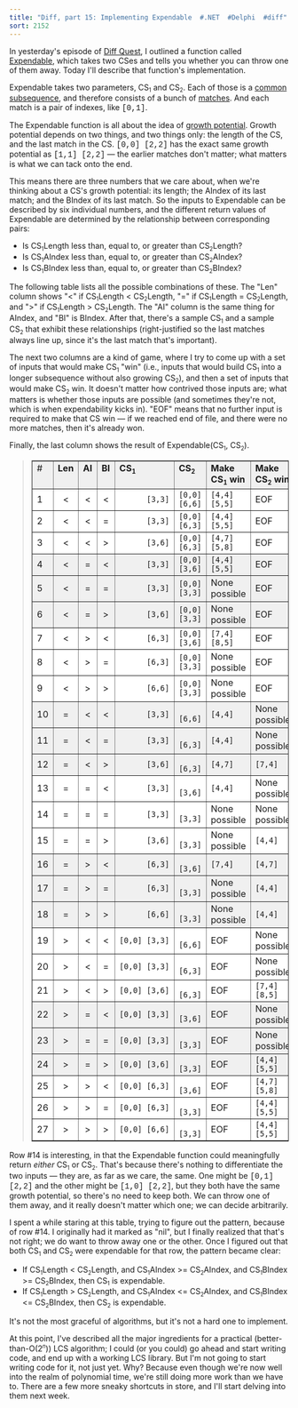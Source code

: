```yaml
---
title: "Diff, part 15: Implementing Expendable  #.NET  #Delphi  #diff"
sort: 2152
---
```

In yesterday's episode of <a href="http://blog.excastle.com/tag/diff/">Diff Quest</a>, I outlined a function called <a href="http://blog.excastle.com/2005/04/14/diff-part-14-expendability/">Expendable</a>, which takes two CSes and tells you whether you can throw one of them away. Today I'll describe that function's implementation.

Expendable takes two parameters, CS<sub><small>1</small></sub> and CS<sub><small>2</small></sub>. Each of those is a <a href="http://blog.excastle.com/2005/03/29/diff-part-3-introducing-the-longest-common-subsequence/">common subsequence</a>, and therefore consists of a bunch of <a href="http://blog.excastle.com/2005/03/31/diff-part-4-matches/">matches</a>. And each match is a pair of indexes, like <font face="Courier New">[0,1]</font>.

The Expendable function is all about the idea of <a href="http://blog.excastle.com/2005/04/14/diff-part-14-expendability/">growth potential</a>. Growth potential depends on two things, and two things only: the length of the CS, and the last match in the CS. <font face="Courier New">[0,0] [2,2]</font> has the exact same growth potential as <font face="Courier New">[1,1] [2,2]</font> &mdash; the earlier matches don't matter; what matters is what we can tack onto the end.

This means there are three numbers that we care about, when we're thinking about a CS's growth potential: its length; the AIndex of its last match; and the BIndex of its last match. So the inputs to Expendable can be described by six individual numbers, and the different return values of Expendable are determined by the relationship between corresponding pairs:

<ul dir="ltr">
	<li>Is CS<sub><small>1</small></sub>Length less than, equal to, or greater than CS<sub><small>2</small></sub>Length?</li>
	<li>Is CS<sub><small>1</small></sub>AIndex less than, equal to, or greater than CS<sub><small>2</small></sub>AIndex?</li>
	<li>Is CS<sub><small>1</small></sub>BIndex less than, equal to, or greater than CS<sub><small>2</small></sub>BIndex?</li>
</ul>

The following table lists all the possible combinations of these. The "Len" column shows "&lt;" if CS<sub><small>1</small></sub>Length &lt; CS<sub><small>2</small></sub>Length, "=" if CS<sub><small>1</small></sub>Length = CS<sub><small>2</small></sub>Length, and "&gt;" if CS<sub><small>1</small></sub>Length &gt; CS<sub><small>2</small></sub>Length. The "AI" column is the same thing for AIndex, and "BI" is BIndex. After that, there's a sample CS<sub><small>1</small></sub> and a sample CS<sub><small>2</small></sub> that exhibit these relationships (right-justified so the last matches always line up, since it's the last match that's important).

The next two columns are a kind of game, where I try to come up with a set of inputs that would make CS<sub><small>1</small></sub> "win" (i.e., inputs that would build CS<sub><small>1</small></sub> into a longer subsequence without also growing CS<sub><small>2</small></sub>), and then a set of inputs that would make CS<sub><small>2</small></sub> win. It doesn't matter how contrived those inputs are; what matters is whether those inputs are possible (and sometimes they're not, which is when expendability kicks in). "EOF" means that no further input is required to make that CS win &mdash; if we reached end of file, and there were no more matches, then it's already won.

Finally, the last column shows the result of Expendable(CS<sub><small>1</small></sub>, CS<sub><small>2</small></sub>).

<blockquote>
<table border="1">
<tr vAlign="top" bgColor="#f0f0f0">
<td>#</td>
<td><strong>Len</strong></td>
<td><strong>AI</strong></td>
<td><strong>BI</strong></td>
<td><strong>CS<sub><small>1</small></sub></strong></td>
<td><strong>CS<sub><small>2</small></sub></strong></td>
<td><strong>Make CS<sub><small>1</small></sub> win</strong></td>
<td><strong>Make CS<sub><small>2</small></sub> win</strong></td>
<td><strong>Exp</strong></td>
</tr>
<tr bgColor="#ffffff">
<td>1</td>
<td align="middle">&lt;</td>
<td align="middle">&lt;</td>
<td align="middle">&lt;</td>
<td><code>&nbsp;&nbsp;&nbsp;&nbsp;&nbsp; [3,3]</code></td>
<td><code>[0,0] [6,6]</code></td>
<td><code>[4,4] [5,5]</code></td>
<td>EOF</td>
<td>nil</td>
</tr>
<tr bgColor="#ffffff">
<td>2</td>
<td align="middle">&lt;</td>
<td align="middle">&lt;</td>
<td align="middle">=</td>
<td><code>&nbsp;&nbsp;&nbsp;&nbsp;&nbsp; [3,3]</code></td>
<td><code>[0,0] [6,3]</code></td>
<td><code>[4,4] [5,5]</code></td>
<td>EOF</td>
<td>nil</td>
</tr>
<tr bgColor="#ffffff">
<td>3</td>
<td align="middle">&lt;</td>
<td align="middle">&lt;</td>
<td align="middle">&gt;</td>
<td><code>&nbsp;&nbsp;&nbsp;&nbsp;&nbsp; [3,6]</code></td>
<td><code>[0,0] [6,3]</code></td>
<td><code>[4,7] [5,8]</code></td>
<td>EOF</td>
<td>nil</td>
</tr>
<tr bgColor="#f0f0f0">
<td>4</td>
<td align="middle">&lt;</td>
<td align="middle">=</td>
<td align="middle">&lt;</td>
<td><code>&nbsp;&nbsp;&nbsp;&nbsp;&nbsp; [3,3]</code></td>
<td><code>[0,0] [3,6]</code></td>
<td><code>[4,4] [5,5]</code></td>
<td>EOF</td>
<td>nil</td>
</tr>
<tr bgColor="#f0f0f0">
<td>5</td>
<td align="middle">&lt;</td>
<td align="middle">=</td>
<td align="middle">=</td>
<td><code>&nbsp;&nbsp;&nbsp;&nbsp;&nbsp;&nbsp;[3,3]</code></td>
<td><code>[0,0] [3,3]</code></td>
<td>None possible</td>
<td>EOF</td>
<td>1</td>
</tr>
<tr bgColor="#f0f0f0">
<td>6</td>
<td align="middle">&lt;</td>
<td align="middle">=</td>
<td align="middle">&gt;</td>
<td><code>&nbsp;&nbsp;&nbsp;&nbsp;&nbsp; [3,6]</code></td>
<td><code>[0,0] [3,3]</code></td>
<td>None possible</td>
<td>EOF</td>
<td>1</td>
</tr>
<tr bgColor="#ffffff">
<td>7</td>
<td align="middle">&lt;</td>
<td align="middle">&gt;</td>
<td align="middle">&lt;</td>
<td><code>&nbsp;&nbsp;&nbsp;&nbsp;&nbsp; [6,3]</code></td>
<td><code>[0,0] [3,6]</code></td>
<td><code>[7,4] [8,5]</code></td>
<td>EOF</td>
<td>nil</td>
</tr>
<tr bgColor="#ffffff">
<td>8</td>
<td align="middle">&lt;</td>
<td align="middle">&gt;</td>
<td align="middle">=</td>
<td><code>&nbsp;&nbsp;&nbsp;&nbsp;&nbsp;&nbsp;[6,3]</code></td>
<td><code>[0,0] [3,3]</code></td>
<td>None possible</td>
<td>EOF</td>
<td>1</td>
</tr>
<tr bgColor="#ffffff">
<td>9</td>
<td align="middle">&lt;</td>
<td align="middle">&gt;</td>
<td align="middle">&gt;</td>
<td><code>&nbsp;&nbsp;&nbsp;&nbsp;&nbsp; [6,6]</code></td>
<td><code>[0,0] [3,3]</code></td>
<td>None possible</td>
<td>EOF</td>
<td>1</td>
</tr>
<tr bgColor="#f0f0f0">
<td>10</td>
<td align="middle">=</td>
<td align="middle">&lt;</td>
<td align="middle">&lt;</td>
<td><code>&nbsp;&nbsp;&nbsp;&nbsp;&nbsp; [3,3]</code></td>
<td><code>&nbsp;&nbsp;&nbsp;&nbsp;&nbsp; [6,6]</code></td>
<td><code>[4,4]</code></td>
<td>None possible</td>
<td>2</td>
</tr>
<tr bgColor="#f0f0f0">
<td>11</td>
<td align="middle">=</td>
<td align="middle">&lt;</td>
<td align="middle">=</td>
<td><code>&nbsp;&nbsp;&nbsp;&nbsp;&nbsp; [3,3]</code></td>
<td><code>&nbsp;&nbsp;&nbsp;&nbsp;&nbsp; [6,3]</code></td>
<td><code>[4,4]</code></td>
<td>None possible</td>
<td>2</td>
</tr>
<tr bgColor="#f0f0f0">
<td>12</td>
<td align="middle">=</td>
<td align="middle">&lt;</td>
<td align="middle">&gt;</td>
<td><code>&nbsp;&nbsp;&nbsp;&nbsp;&nbsp; [3,6]</code></td>
<td><code>&nbsp;&nbsp;&nbsp;&nbsp;&nbsp; [6,3]</code></td>
<td><code>[4,7]</code></td>
<td><code>[7,4]</code></td>
<td>nil</td>
</tr>
<tr bgColor="#ffffff">
<td>13</td>
<td align="middle">=</td>
<td align="middle">=</td>
<td align="middle">&lt;</td>
<td><code>&nbsp;&nbsp;&nbsp;&nbsp;&nbsp; [3,3]</code></td>
<td><code>&nbsp;&nbsp;&nbsp;&nbsp;&nbsp; [3,6]</code></td>
<td><code>[4,4]</code></td>
<td>None possible</td>
<td>2</td>
</tr>
<tr bgColor="#ffffff">
<td>14</td>
<td align="middle">=</td>
<td align="middle">=</td>
<td align="middle">=</td>
<td><code>&nbsp;&nbsp;&nbsp;&nbsp;&nbsp;&nbsp;[3,3]</code></td>
<td><code>&nbsp;&nbsp;&nbsp;&nbsp;&nbsp; [3,3]</code></td>
<td>None possible</td>
<td>None possible</td>
<td>Either</td>
</tr>
<tr bgColor="#ffffff">
<td>15</td>
<td align="middle">=</td>
<td align="middle">=</td>
<td align="middle">&gt;</td>
<td><code>&nbsp;&nbsp;&nbsp;&nbsp;&nbsp; [3,6]</code></td>
<td><code>&nbsp;&nbsp;&nbsp;&nbsp;&nbsp; [3,3]</code></td>
<td>None possible</td>
<td><code>[4,4]</code></td>
<td>1</td>
</tr>
<tr bgColor="#f0f0f0">
<td>16</td>
<td align="middle">=</td>
<td align="middle">&gt;</td>
<td align="middle">&lt;</td>
<td><code>&nbsp;&nbsp;&nbsp;&nbsp;&nbsp; [6,3]</code></td>
<td><code>&nbsp;&nbsp;&nbsp;&nbsp;&nbsp; [3,6]</code></td>
<td><code>[7,4]</code></td>
<td><code>[4,7]</code></td>
<td>nil</td>
</tr>
<tr bgColor="#f0f0f0">
<td>17</td>
<td align="middle">=</td>
<td align="middle">&gt;</td>
<td align="middle">=</td>
<td><code>&nbsp;&nbsp;&nbsp;&nbsp;&nbsp; [6,3]</code></td>
<td><code>&nbsp;&nbsp;&nbsp;&nbsp;&nbsp; [3,3]</code></td>
<td>None possible</td>
<td><code>[4,4]</code></td>
<td>1</td>
</tr>
<tr bgColor="#f0f0f0">
<td>18</td>
<td align="middle">=</td>
<td align="middle">&gt;</td>
<td align="middle">&gt;</td>
<td><code>&nbsp;&nbsp;&nbsp;&nbsp;&nbsp; [6,6]</code></td>
<td><code>&nbsp;&nbsp;&nbsp;&nbsp;&nbsp; [3,3]</code></td>
<td>None possible</td>
<td><code>[4,4]</code></td>
<td>1</td>
</tr>
<tr bgColor="#ffffff">
<td>19</td>
<td align="middle">&gt;</td>
<td align="middle">&lt;</td>
<td align="middle">&lt;</td>
<td><code>[0,0] [3,3]</code></td>
<td><code>&nbsp;&nbsp;&nbsp;&nbsp;&nbsp; [6,6]</code></td>
<td>EOF</td>
<td>None possible</td>
<td>2</td>
</tr>
<tr bgColor="#ffffff">
<td>20</td>
<td align="middle">&gt;</td>
<td align="middle">&lt;</td>
<td align="middle">=</td>
<td><code>[0,0] [3,3]</code></td>
<td><code>&nbsp;&nbsp;&nbsp;&nbsp;&nbsp; [6,3]</code></td>
<td>EOF</td>
<td>None possible</td>
<td>2</td>
</tr>
<tr bgColor="#ffffff">
<td>21</td>
<td align="middle">&gt;</td>
<td align="middle">&lt;</td>
<td align="middle">&gt;</td>
<td><code>[0,0] [3,6]</code></td>
<td><code>&nbsp;&nbsp;&nbsp;&nbsp;&nbsp; [6,3]</code></td>
<td>EOF</td>
<td><code>[7,4] [8,5]</code></td>
<td>nil</td>
</tr>
<tr bgColor="#f0f0f0">
<td>22</td>
<td align="middle">&gt;</td>
<td align="middle">=</td>
<td align="middle">&lt;</td>
<td><code>[0,0] [3,3]</code></td>
<td><code>&nbsp;&nbsp;&nbsp;&nbsp;&nbsp; [3,6]</code></td>
<td>EOF</td>
<td>None possible</td>
<td>2</td>
</tr>
<tr bgColor="#f0f0f0">
<td>23</td>
<td align="middle">&gt;</td>
<td align="middle">=</td>
<td align="middle">=</td>
<td><code>[0,0] [3,3]</code></td>
<td><code>&nbsp;&nbsp;&nbsp;&nbsp;&nbsp; [3,3]</code></td>
<td>EOF</td>
<td>None possible</td>
<td>2</td>
</tr>
<tr bgColor="#f0f0f0">
<td>24</td>
<td align="middle">&gt;</td>
<td align="middle">=</td>
<td align="middle">&gt;</td>
<td><code>[0,0] [3,6]</code></td>
<td><code>&nbsp;&nbsp;&nbsp;&nbsp;&nbsp; [3,3]</code></td>
<td>EOF</td>
<td><code>[4,4] [5,5]</code></td>
<td>nil</td>
</tr>
<tr bgColor="#ffffff">
<td>25</td>
<td align="middle">&gt;</td>
<td align="middle">&gt;</td>
<td align="middle">&lt;</td>
<td><code>[0,0] [6,3]</code></td>
<td><code>&nbsp;&nbsp;&nbsp;&nbsp;&nbsp; [3,6]</code></td>
<td>EOF</td>
<td><code>[4,7] [5,8]</code></td>
<td>nil</td>
</tr>
<tr bgColor="#ffffff">
<td>26</td>
<td align="middle">&gt;</td>
<td align="middle">&gt;</td>
<td align="middle">=</td>
<td><code>[0,0] [6,3]</code></td>
<td><code>&nbsp;&nbsp;&nbsp;&nbsp;&nbsp; [3,3]</code></td>
<td>EOF</td>
<td><code>[4,4] [5,5]</code></td>
<td>nil</td>
</tr>
<tr bgColor="#ffffff">
<td>27</td>
<td align="middle">&gt;</td>
<td align="middle">&gt;</td>
<td align="middle">&gt;</td>
<td><code>[0,0] [6,6]</code></td>
<td><code>&nbsp;&nbsp;&nbsp;&nbsp;&nbsp; [3,3]</code></td>
<td>EOF</td>
<td><code>[4,4] [5,5]</code></td>
<td>nil</td>
</tr>
</table>
</blockquote>

Row #14 is interesting, in that the Expendable function could meaningfully return <em>either</em> CS<sub><small>1</small></sub> or CS<sub><small>2</small></sub>. That's because there's nothing to differentiate the two inputs &mdash; they are, as far as we care, the same. One might be <font face="Courier New">[0,1] [2,2]</font> and the other might be <font face="Courier New">[1,0] [2,2]</font>, but they both have the same growth potential, so there's no need to keep both. We can throw one of them away, and it really doesn't matter which one; we can decide arbitrarily.

I spent a while staring at this table, trying to figure out the pattern, because of row #14. I originally had it marked as "nil", but I finally realized that that's not right; we do want to throw away one or the other. Once I figured out that both CS<sub><small>1</small></sub> and CS<sub><small>2</small></sub> were expendable for that row, the pattern became clear:
<ul>
	<li>If CS<sub><small>1</small></sub>Length &lt; CS<sub><small>2</small></sub>Length, and CS<sub><small>1</small></sub>AIndex &gt;= CS<sub><small>2</small></sub>AIndex, and CS<sub><small>1</small></sub>BIndex &gt;= CS<sub><small>2</small></sub>BIndex, then CS<sub><small>1</small></sub> is expendable.</li>
	<li>If CS<sub><small>1</small></sub>Length &gt; CS<sub><small>2</small></sub>Length, and CS<sub><small>1</small></sub>AIndex &lt;= CS<sub><small>2</small></sub>AIndex, and CS<sub><small>1</small></sub>BIndex &lt;= CS<sub><small>2</small></sub>BIndex, then CS<sub><small>2</small></sub> is expendable.</li>
</ul>
It's not the most graceful of algorithms, but it's not a hard one to implement.

At this point, I've described all the major ingredients for a practical (better-than-O(2<sup><small><em>n</em></small></sup>)) LCS algorithm; I could (or you could) go ahead and start writing code, and end up with a working LCS library. But I'm not going to start writing code for it, not just yet. Why? Because even though we're now well into the realm of polynomial time, we're still doing more work than we have to. There are a few more sneaky shortcuts in store, and I'll start delving into them next week.
